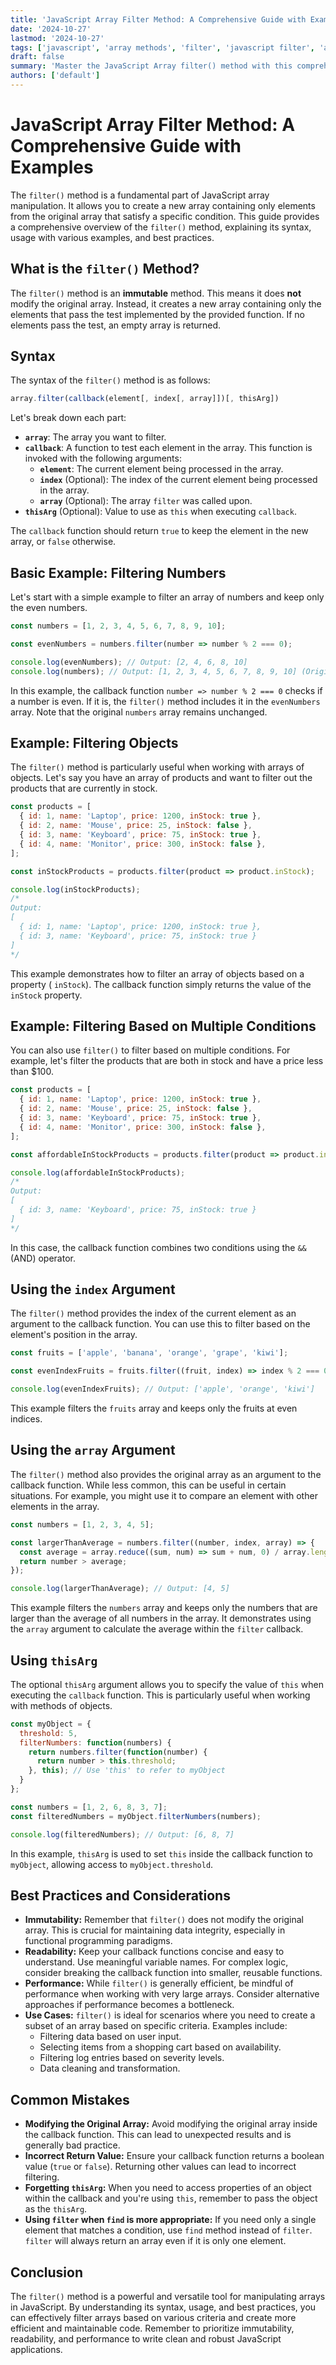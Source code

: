 ```yaml
---
title: 'JavaScript Array Filter Method: A Comprehensive Guide with Examples'
date: '2024-10-27'
lastmod: '2024-10-27'
tags: ['javascript', 'array methods', 'filter', 'javascript filter', 'array manipulation', 'javascript tutorial', 'web development']
draft: false
summary: 'Master the JavaScript Array filter() method with this comprehensive guide. Learn how to filter arrays based on specific criteria using practical examples and use cases.'
authors: ['default']
---
```


# JavaScript Array Filter Method: A Comprehensive Guide with Examples

The `filter()` method is a fundamental part of JavaScript array manipulation. It allows you to create a new array containing only elements from the original array that satisfy a specific condition.  This guide provides a comprehensive overview of the `filter()` method, explaining its syntax, usage with various examples, and best practices.

## What is the `filter()` Method?

The `filter()` method is an **immutable** method. This means it does **not** modify the original array. Instead, it creates a new array containing only the elements that pass the test implemented by the provided function.  If no elements pass the test, an empty array is returned.

## Syntax

The syntax of the `filter()` method is as follows:

```javascript
array.filter(callback(element[, index[, array]])[, thisArg])
```

Let's break down each part:

*   **`array`**: The array you want to filter.
*   **`callback`**:  A function to test each element in the array. This function is invoked with the following arguments:
    *   **`element`**: The current element being processed in the array.
    *   **`index`** (Optional): The index of the current element being processed in the array.
    *   **`array`** (Optional): The array `filter` was called upon.
*   **`thisArg`** (Optional): Value to use as `this` when executing `callback`.

The `callback` function should return `true` to keep the element in the new array, or `false` otherwise.

## Basic Example: Filtering Numbers

Let's start with a simple example to filter an array of numbers and keep only the even numbers.

```javascript
const numbers = [1, 2, 3, 4, 5, 6, 7, 8, 9, 10];

const evenNumbers = numbers.filter(number => number % 2 === 0);

console.log(evenNumbers); // Output: [2, 4, 6, 8, 10]
console.log(numbers); // Output: [1, 2, 3, 4, 5, 6, 7, 8, 9, 10] (Original array unchanged)
```

In this example, the callback function `number => number % 2 === 0` checks if a number is even. If it is, the `filter()` method includes it in the `evenNumbers` array.  Note that the original `numbers` array remains unchanged.

## Example: Filtering Objects

The `filter()` method is particularly useful when working with arrays of objects. Let's say you have an array of products and want to filter out the products that are currently in stock.

```javascript
const products = [
  { id: 1, name: 'Laptop', price: 1200, inStock: true },
  { id: 2, name: 'Mouse', price: 25, inStock: false },
  { id: 3, name: 'Keyboard', price: 75, inStock: true },
  { id: 4, name: 'Monitor', price: 300, inStock: false },
];

const inStockProducts = products.filter(product => product.inStock);

console.log(inStockProducts);
/*
Output:
[
  { id: 1, name: 'Laptop', price: 1200, inStock: true },
  { id: 3, name: 'Keyboard', price: 75, inStock: true }
]
*/
```

This example demonstrates how to filter an array of objects based on a property ( `inStock`).  The callback function simply returns the value of the `inStock` property.

## Example: Filtering Based on Multiple Conditions

You can also use `filter()` to filter based on multiple conditions. For example, let's filter the products that are both in stock and have a price less than $100.

```javascript
const products = [
  { id: 1, name: 'Laptop', price: 1200, inStock: true },
  { id: 2, name: 'Mouse', price: 25, inStock: false },
  { id: 3, name: 'Keyboard', price: 75, inStock: true },
  { id: 4, name: 'Monitor', price: 300, inStock: false },
];

const affordableInStockProducts = products.filter(product => product.inStock && product.price < 100);

console.log(affordableInStockProducts);
/*
Output:
[
  { id: 3, name: 'Keyboard', price: 75, inStock: true }
]
*/
```

In this case, the callback function combines two conditions using the `&&` (AND) operator.

## Using the `index` Argument

The `filter()` method provides the index of the current element as an argument to the callback function.  You can use this to filter based on the element's position in the array.

```javascript
const fruits = ['apple', 'banana', 'orange', 'grape', 'kiwi'];

const evenIndexFruits = fruits.filter((fruit, index) => index % 2 === 0);

console.log(evenIndexFruits); // Output: ['apple', 'orange', 'kiwi']
```

This example filters the `fruits` array and keeps only the fruits at even indices.

## Using the `array` Argument

The `filter()` method also provides the original array as an argument to the callback function. While less common, this can be useful in certain situations.  For example, you might use it to compare an element with other elements in the array.

```javascript
const numbers = [1, 2, 3, 4, 5];

const largerThanAverage = numbers.filter((number, index, array) => {
  const average = array.reduce((sum, num) => sum + num, 0) / array.length;
  return number > average;
});

console.log(largerThanAverage); // Output: [4, 5]
```

This example filters the `numbers` array and keeps only the numbers that are larger than the average of all numbers in the array.  It demonstrates using the `array` argument to calculate the average within the `filter` callback.

## Using `thisArg`

The optional `thisArg` argument allows you to specify the value of `this` when executing the `callback` function. This is particularly useful when working with methods of objects.

```javascript
const myObject = {
  threshold: 5,
  filterNumbers: function(numbers) {
    return numbers.filter(function(number) {
      return number > this.threshold;
    }, this); // Use 'this' to refer to myObject
  }
};

const numbers = [1, 2, 6, 8, 3, 7];
const filteredNumbers = myObject.filterNumbers(numbers);

console.log(filteredNumbers); // Output: [6, 8, 7]
```

In this example, `thisArg` is used to set `this` inside the callback function to `myObject`, allowing access to `myObject.threshold`.

## Best Practices and Considerations

*   **Immutability:** Remember that `filter()` does not modify the original array. This is crucial for maintaining data integrity, especially in functional programming paradigms.
*   **Readability:** Keep your callback functions concise and easy to understand. Use meaningful variable names. For complex logic, consider breaking the callback function into smaller, reusable functions.
*   **Performance:** While `filter()` is generally efficient, be mindful of performance when working with very large arrays.  Consider alternative approaches if performance becomes a bottleneck.
*   **Use Cases:**  `filter()` is ideal for scenarios where you need to create a subset of an array based on specific criteria. Examples include:
    *   Filtering data based on user input.
    *   Selecting items from a shopping cart based on availability.
    *   Filtering log entries based on severity levels.
    *   Data cleaning and transformation.

## Common Mistakes

*   **Modifying the Original Array:** Avoid modifying the original array inside the callback function. This can lead to unexpected results and is generally bad practice.
*   **Incorrect Return Value:** Ensure your callback function returns a boolean value (`true` or `false`). Returning other values can lead to incorrect filtering.
*   **Forgetting `thisArg`:**  When you need to access properties of an object within the callback and you're using `this`, remember to pass the object as the `thisArg`.
*   **Using `filter` when `find` is more appropriate:** If you need only a single element that matches a condition, use `find` method instead of `filter`. `filter` will always return an array even if it is only one element.

## Conclusion

The `filter()` method is a powerful and versatile tool for manipulating arrays in JavaScript. By understanding its syntax, usage, and best practices, you can effectively filter arrays based on various criteria and create more efficient and maintainable code. Remember to prioritize immutability, readability, and performance to write clean and robust JavaScript applications.